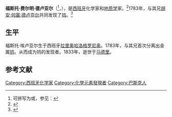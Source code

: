 {{Infobox scientist
|name              = 福斯托·德卢亚尔
|image             = Fausto_Elhuyar.jpg
|image_size        = 220px
|caption           = Fausto Elhuyar
|birth_date        = {{birth date|1755|10|11}}
|birth_place       = {{ESP}} [[拉里奥哈|拉里奥哈]] [[洛格罗尼奥|洛格罗尼奥]]
|death_date        = {{death date and age|1833|2|6|1755|10|11}}
|death_place       = {{ESP}} [[马德里|马德里]]
|nationality       = 西班牙人
|ethnicity         = 
|field             = [[化學|化學]]<br>[[地质学|地质学]]<br>[[矿业工程|矿业工程]]
|work_institutions = 
|alma_mater        = 
|known_for         = 发现[[钨|钨]]元素
|influences        = 
|influenced        = 
|prizes            = 
|religion          = 
|footnotes         = 
|signature         =
}}
'''福斯托·费尔明·德卢亚尔'''（{{lang-es|Fausto Fermín de Elhuyar}}<ref>可拼写为{{lang|es|Delhuyar}}或{{lang|es|D´Elhuyar}}，参见：{{cite book|author=Bernardo J. Caycedo |title=The life and times of Juan José D'Elhuyar: discoverer of tungsten in 18th-century New Granada |isbn=9780872911499|url=https://books.google.com/books?id=LQkEAQAAIAAJ |publisher=Coronado Press |date=1981}}</ref>，{{bd|1755年|10月11日|1833年|2月6日}}），是[[西班牙|西班牙]]化学家和[[地质学|地质学]]家。<ref>{{cite journal |author=Joan M. Eyles |title=Fausto de Elhuyar (1755-1833), a Spanish mining geologist |journal=Geological Magazine |date=1956 |volume=93 |issue=2 |page=175-180 |doi=10.1017/S0016756800066486 |language=en}}</ref>1783年，与其兄[[胡安·何塞·德卢亚尔|胡安·何塞·德卢亚尔]]共同发现了[[钨|钨]]。<ref>{{cite journal |author=Joseph A. Schufle |title=Juan Jose D'Elhuyar, Discoverer of Tungsten |url=https://archive.org/details/sim_journal-of-chemical-education_1975-05_52_5/page/325 |journal=Journal of Chemical Education |date=1975 |volume=52 |issue=5 |page=325 |doi=10.1021/ed052p325.1 |publisher=[[American_Chemical_Society|American Chemical Society]] |language=en}}</ref>

== 生平 ==
福斯托·埃卢亚尔生于西班牙[[拉里奥哈|拉里奥哈]][[洛格罗尼奥|洛格罗尼奥]]。1783年，与其兄首次分离出金属[[钨|钨]]，从而成为钨的发现者。1833年，逝世于[[马德里|马德里]]。

==参考文献==
{{reflist}}

{{Authority control}}
[[Category:西班牙化学家|Category:西班牙化学家]]
[[Category:化學元素發現者|Category:化學元素發現者]]
[[Category:巴斯克人|Category:巴斯克人]]